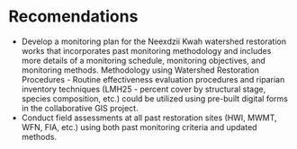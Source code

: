 # Recomendations

 
  - Develop a monitoring plan for the Neexdzii Kwah watershed restoration works that incorporates past monitoring methodology and includes more details of a monitoring schedule, monitoring objectives, and monitoring methods. Methodology using Watershed Restoration Procedures - Routine effectiveness evaluation procedures and riparian inventory techniques (LMH25 - percent cover by structural stage, species composition, etc.) could be utilized using pre-built digital forms in the collaborative GIS project.
   - Conduct field assessments at all past restoration sites (HWI, MWMT, WFN, FIA, etc.) using both past monitoring criteria and updated methods.

